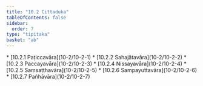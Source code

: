 ```yaml
---
title: "10.2 Cittaduka"
tableOfContents: false
sidebar:
  order: 7
type: "tipitaka"
basket: "ab"
---
```



<DynamicBreadcrumb />



<TableOfContents>
* [10.2.1 Paṭiccavāra](10-2/10-2-1)
* [10.2.2 Sahajātavāra](10-2/10-2-2)
* [10.2.3 Paccayavāra](10-2/10-2-3)
* [10.2.4 Nissayavāra](10-2/10-2-4)
* [10.2.5 Saṃsaṭṭhavāra](10-2/10-2-5)
* [10.2.6 Sampayuttavāra](10-2/10-2-6)
* [10.2.7 Pañhāvāra](10-2/10-2-7)
</TableOfContents>